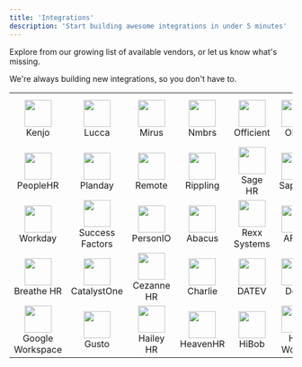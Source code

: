 ```yaml
---
title: 'Integrations'
description: 'Start building awesome integrations in under 5 minutes'
---
```


Explore from our growing list of available vendors, or let us know what's missing.

We're always building new integrations, so you don't have to.

| | | | | | | | |
|:---:|:---:|:---:|:---:|:---:|:---:|:---:|:---:|
|<img height="48" width="48" src="/images/kenjo_icon@2x.png" /> Kenjo | <img height="48" width="48" src="/images/lucca_icon@2x.png" /> Lucca | <img height="48" width="48" src="/images/mirus_icon@2x.png" /> Mirus | <img height="48" width="48" src="/images/nmbrs_icon@2x.png" /> Nmbrs | <img height="48" width="48" src="/images/officient_icon@2x.png" /> Officient | <img height="48" width="48" src="/images/okta_icon@2x.png" />Okta | <img height="48" width="48" src="/images/oraclehcm_icon@2x.png" /> Oracle<br>HCM | <img height="48" width="48" src="/images/payfit_icon@2x.png" />Payfit
|<img height="48" width="48" src="/images/peoplehr_icon@2x.png" /> PeopleHR | <img height="48" width="48" src="/images/planday_icon@2x.png" /> Planday | <img height="48" width="48" src="/images/remotecom_icon@2x.png" /> Remote | <img height="48" width="48" src="/images/rippling_icon@2x.png" /> Rippling | <img height="48" width="48" src="/images/sagehr_icon@2x.png" /> Sage HR | <img height="48" width="48" src="/images/sapling_icon@2x.png" /> Sapling | <img height="48" width="48" src="/images/sesamehr_icon@2x.png" />Sesame HR | <img height="48" width="48" src="/images/zohopeople_icon@2x.png" />Zoho People |
|<img height="48" width="48" src="/images/workday_icon@2x.png" />Workday |<img height="48" width="48" src="/images/successfactors_icon@2x.png" />Success<br/>Factors |<img height="48" width="48" src="/images/personio_icon@2x.png" />PersonIO |<img height="48" width="48" src="/images/abacus_icon@2x.png" />Abacus|<img height="48" width="48" src="/images/rexx_icon@2x.png" />Rexx<br/>Systems|<img height="48" width="48" src="/images/afas_icon@2x.png" />AFAS | <img height="48" width="48" src="/images/bamboohr_icon@2x.png" />BambooHR |<img height="48" width="48" src="/images/azuread_icon@2x.png" />Azure AD |
|<img height="48" width="48" src="/images/breathehr_icon@2x.png" />Breathe HR | <img height="48" width="48" src="/images/catalystone_icon@2x.png" />CatalystOne |<img height="48" width="48" src="/images/cezannehr_icon@2x.png" />Cezanne HR | <img height="48" width="48" src="/images/charliehr_icon@2x.png" />Charlie | <img height="48" width="48" src="/images/datev_icon@2x.png" /> DATEV | <img height="48" width="48" src="/images/deel_icon@2x.png" />Deel | <img height="48" width="48" src="/images/entraid_icon@2x.png" />EntraID | <img height="48" width="48" src="/images/eurecia_icon@2x.png" />Eurecia |
| <img height="48" width="48" src="/images/googleworkspace_icon@2x.png" /> Google<br/>Workspace | <img height="48" width="48" src="/images/gusto_icon@2x.png" /> Gusto | <img height="48" width="48" src="/images/haileyhr_icon@2x.png" /> Hailey HR | <img height="48" width="48" src="/images/heavenhr_icon@2x.png" />  HeavenHR |<img height="48" width="48" src="/images/hibob_icon@2x.png" /> HiBob | <img height="48" width="48" src="/images/hrworks_icon@2x.png" /> HR Works | <img height="48" width="48" src="/images/humaans_icon@2x.png" /> Humaans | <img height="48" width="48" src="/images/iriscascade_icon@2x.png" /> IRIS Cascade |

